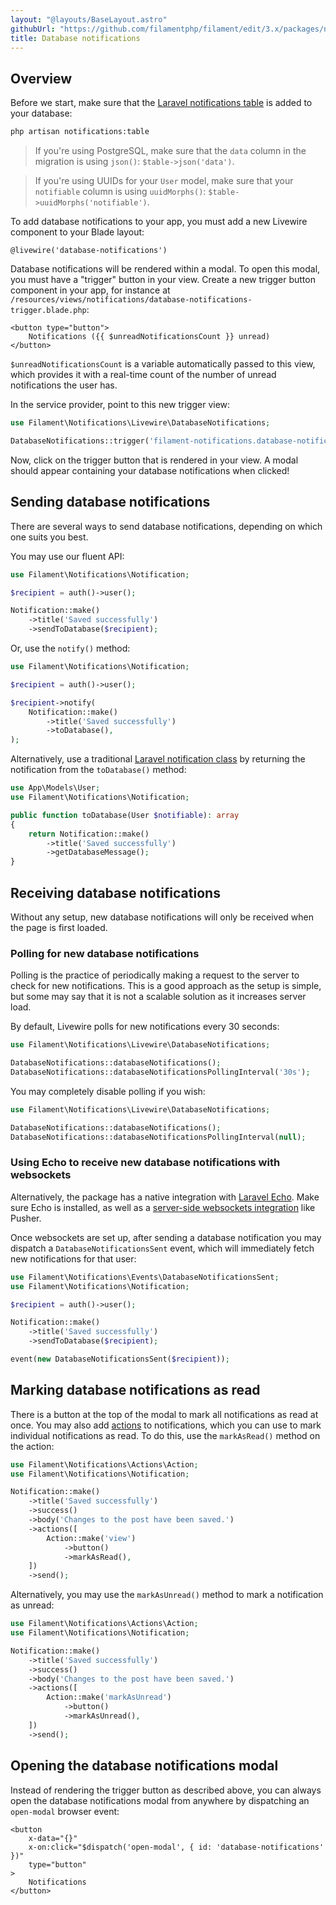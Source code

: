 ```yaml
---
layout: "@layouts/BaseLayout.astro"
githubUrl: "https://github.com/filamentphp/filament/edit/3.x/packages/notifications/docs/03-database-notifications.md"
title: Database notifications
---
```


## Overview

Before we start, make sure that the [Laravel notifications table](https://laravel.com/docs/notifications#database-prerequisites) is added to your database:

```bash
php artisan notifications:table
```

> If you're using PostgreSQL, make sure that the `data` column in the migration is using `json()`: `$table->json('data')`.

> If you're using UUIDs for your `User` model, make sure that your `notifiable` column is using `uuidMorphs()`: `$table->uuidMorphs('notifiable')`.

To add database notifications to your app, you must add a new Livewire component to your Blade layout:

```blade
@livewire('database-notifications')
```

<AutoScreenshot name="notifications/database" alt="Database notifications" version="3.x" />

Database notifications will be rendered within a modal. To open this modal, you must have a "trigger" button in your view. Create a new trigger button component in your app, for instance at `/resources/views/notifications/database-notifications-trigger.blade.php`:

```blade
<button type="button">
    Notifications ({{ $unreadNotificationsCount }} unread)
</button>
```

`$unreadNotificationsCount` is a variable automatically passed to this view, which provides it with a real-time count of the number of unread notifications the user has.

In the service provider, point to this new trigger view:

```php
use Filament\Notifications\Livewire\DatabaseNotifications;

DatabaseNotifications::trigger('filament-notifications.database-notifications-trigger');
```

Now, click on the trigger button that is rendered in your view. A modal should appear containing your database notifications when clicked!

## Sending database notifications

There are several ways to send database notifications, depending on which one suits you best.

You may use our fluent API:

```php
use Filament\Notifications\Notification;

$recipient = auth()->user();

Notification::make()
    ->title('Saved successfully')
    ->sendToDatabase($recipient);
```

Or, use the `notify()` method:

```php
use Filament\Notifications\Notification;

$recipient = auth()->user();

$recipient->notify(
    Notification::make()
        ->title('Saved successfully')
        ->toDatabase(),
);
```

Alternatively, use a traditional [Laravel notification class](https://laravel.com/docs/notifications#generating-notifications) by returning the notification from the `toDatabase()` method:

```php
use App\Models\User;
use Filament\Notifications\Notification;

public function toDatabase(User $notifiable): array
{
    return Notification::make()
        ->title('Saved successfully')
        ->getDatabaseMessage();
}
```

## Receiving database notifications

Without any setup, new database notifications will only be received when the page is first loaded.

### Polling for new database notifications

Polling is the practice of periodically making a request to the server to check for new notifications. This is a good approach as the setup is simple, but some may say that it is not a scalable solution as it increases server load.

By default, Livewire polls for new notifications every 30 seconds:

```php
use Filament\Notifications\Livewire\DatabaseNotifications;

DatabaseNotifications::databaseNotifications();
DatabaseNotifications::databaseNotificationsPollingInterval('30s');
```

You may completely disable polling if you wish:

```php
use Filament\Notifications\Livewire\DatabaseNotifications;

DatabaseNotifications::databaseNotifications();
DatabaseNotifications::databaseNotificationsPollingInterval(null);
```

### Using Echo to receive new database notifications with websockets

Alternatively, the package has a native integration with [Laravel Echo](https://laravel.com/docs/broadcasting#client-side-installation). Make sure Echo is installed, as well as a [server-side websockets integration](https://laravel.com/docs/broadcasting#server-side-installation) like Pusher.

Once websockets are set up, after sending a database notification you may dispatch a `DatabaseNotificationsSent` event, which will immediately fetch new notifications for that user:

```php
use Filament\Notifications\Events\DatabaseNotificationsSent;
use Filament\Notifications\Notification;

$recipient = auth()->user();

Notification::make()
    ->title('Saved successfully')
    ->sendToDatabase($recipient);

event(new DatabaseNotificationsSent($recipient));
```

## Marking database notifications as read

There is a button at the top of the modal to mark all notifications as read at once. You may also add [actions](sending-notifications#adding-actions-to-notifications) to notifications, which you can use to mark individual notifications as read. To do this, use the `markAsRead()` method on the action:

```php
use Filament\Notifications\Actions\Action;
use Filament\Notifications\Notification;

Notification::make()
    ->title('Saved successfully')
    ->success()
    ->body('Changes to the post have been saved.')
    ->actions([
        Action::make('view')
            ->button()
            ->markAsRead(),
    ])
    ->send();
```

Alternatively, you may use the `markAsUnread()` method to mark a notification as unread:

```php
use Filament\Notifications\Actions\Action;
use Filament\Notifications\Notification;

Notification::make()
    ->title('Saved successfully')
    ->success()
    ->body('Changes to the post have been saved.')
    ->actions([
        Action::make('markAsUnread')
            ->button()
            ->markAsUnread(),
    ])
    ->send();
```

## Opening the database notifications modal

Instead of rendering the trigger button as described above, you can always open the database notifications modal from anywhere by dispatching an `open-modal` browser event:

```blade
<button
    x-data="{}"
    x-on:click="$dispatch('open-modal', { id: 'database-notifications' })"
    type="button"
>
    Notifications
</button>
```
